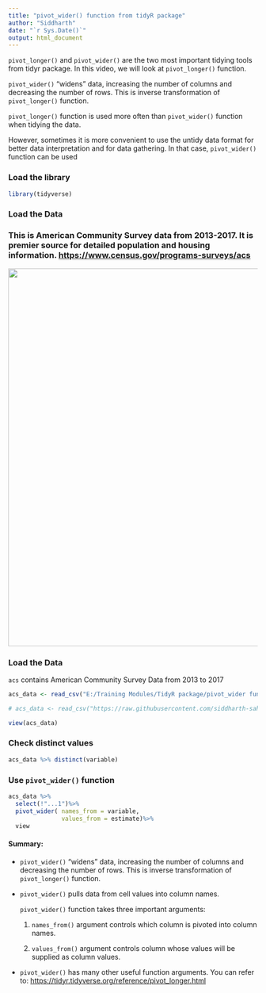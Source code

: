 ---
title: "pivot_wider() function from tidyR package"
author: "Siddharth"
date: "`r Sys.Date()`"
output: html_document
---

`pivot_longer()` and `pivot_wider()` are the two most important tidying tools from tidyr package. In this video, we will look at `pivot_longer()` function.

`pivot_wider()` "widens" data, increasing the number of columns and decreasing the number of rows. This is inverse transformation of `pivot_longer()` function. 

`pivot_longer()` function is used more often than `pivot_wider()` function when tidying the data.

However, sometimes it is more convenient to use the untidy data format for better data interpretation and for data gathering. In that case, `pivot_wider()` function can be used

### Load the library

```{r}

library(tidyverse)

```

### Load the Data

### This is American Community Survey data from 2013-2017. It is premier source for detailed population and housing information. <https://www.census.gov/programs-surveys/acs>

![](acs%20data.png){width="762"}

### Load the Data

`acs` contains American Community Survey Data from 2013 to 2017

```{r}

acs_data <- read_csv("E:/Training Modules/TidyR package/pivot_wider function/acs1.csv",show_col_types = FALSE)

# acs_data <- read_csv("https://raw.githubusercontent.com/siddharth-sahasrabudhe/tidyR-Package-videos/main/acs1.csv",show_col_types = FALSE)

view(acs_data)

```

### Check distinct values

```{r}
acs_data %>% distinct(variable)
```

### Use `pivot_wider()` function

```{r}
acs_data %>%
  select(!"...1")%>%
  pivot_wider( names_from = variable,
               values_from = estimate)%>%
  view
```

#### Summary:

-   `pivot_wider()` "widens" data, increasing the number of columns and decreasing the number of rows. This is inverse transformation of `pivot_longer()` function.

-   `pivot_wider()` pulls data from cell values into column names.

    `pivot_wider()` function takes three important arguments:

    1.  `names_from()` argument controls which column is pivoted into column names.

    2.  `values_from()` argument controls column whose values will be supplied as column values.

-   `pivot_wider()` has many other useful function arguments. You can refer to: <https://tidyr.tidyverse.org/reference/pivot_longer.html>
